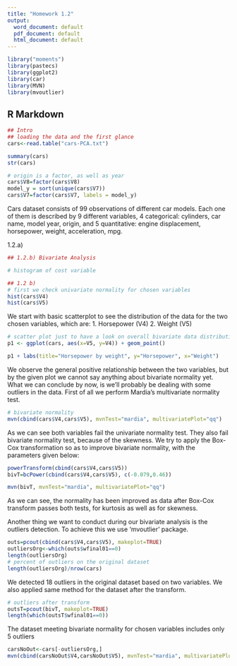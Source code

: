 ```yaml
---
title: "Homework 1.2"
output:
  word_document: default
  pdf_document: default
  html_document: default
---
```


```r
library("moments")
library(pastecs)
library(ggplot2)
library(car)
library(MVN)
library(mvoutlier)

```

## R Markdown
```r
## Intro
## loading the data and the first glance
cars<-read.table("cars-PCA.txt")

summary(cars)
str(cars)

# origin is a factor, as well as year
cars$V8=factor(cars$V8)
model_y = sort(unique(cars$V7))
cars$V7=factor(cars$V7, labels = model_y)
```
Cars dataset consists of 99 observations of different car models. Each one of them is described by 9 different variables, 4 categorical: cylinders, car name, model year, origin, and 5 quantitative: engine displacement, horsepower, weight, acceleration, mpg.

1.2.a)






```r
## 1.2.b) Bivariate Analysis

# histogram of cost variable

## 1.2 b)
# first we check univariate normality for chosen variables
hist(cars$V4)
hist(cars$V5)
```

We start with basic scatterplot to see the distribution of the data for the two chosen variables, which are:
1. Horsepower (V4)
2. Weight (V5)


```r

# scatter plot just to have a look on overall bivariate data distribution
p1 <- ggplot(cars, aes(x=V5, y=V4)) + geom_point()

p1 + labs(title="Horsepower by weight", y="Horsepower", x="Weight")

```
We observe the general positive relationship between the two variables, but by the given plot we cannot say anything about bivariate normality yet. What we can conclude by now, is we'll probably be dealing with some outliers in the data. 
First of all we perform Mardia's multivariate normality test. 
```r
# bivariate normality
mvn(cbind(cars$V4,cars$V5), mvnTest="mardia", multivariatePlot="qq")
```
As we can see both variables fail the univariate normality test. They also fail bivariate normality test, because of the skewness. 
We try to apply the Box-Cox transformation so as to improve bivariate normality, with the parameters given below:
```r
powerTransform(cbind(cars$V4,cars$V5))
bivT=bcPower(cbind(cars$V4,cars$V5), c(-0.079,0.46))
```

```r
mvn(bivT, mvnTest="mardia", multivariatePlot="qq")
```
As we can see, the normality has been improved as data after Box-Cox transform passes both tests, for kurtosis as well as for skewness.

Another thing we want to conduct during our bivariate analysis is the outliers detection. To achieve this we use 'mvoutlier' package. 
```r

outs=pcout(cbind(cars$V4,cars$V5), makeplot=TRUE)
outliersOrg<-which(outs$wfinal01==0)
length(outliersOrg)
# percent of outliers on the original dataset
length(outliersOrg)/nrow(cars)
```
We detected 18 outliers in the original dataset based on two variables. We also applied same method for the dataset after the transform.

```r
# outliers after transform 
outsT=pcout(bivT, makeplot=TRUE)
length(which(outsT$wfinal01==0))
```

The dataset meeting bivariate normality for chosen variables includes only 5 outliers

```r

carsNoOut<-cars[-outliersOrg,]
mvn(cbind(carsNoOut$V4,carsNoOut$V5), mvnTest="mardia", multivariatePlot="qq")
```

